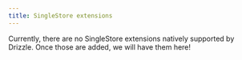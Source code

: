 ```yaml
---
title: SingleStore extensions
---
```



<Callout>
Currently, there are no SingleStore extensions natively supported by Drizzle. Once those are added, we will have them here!
</Callout>